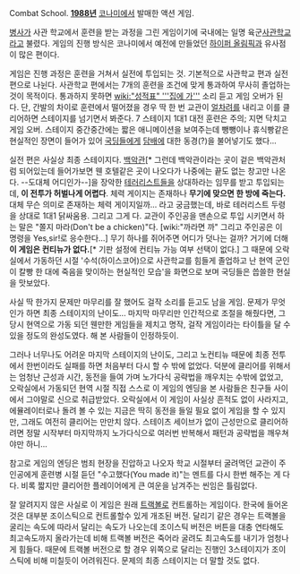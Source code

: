 {{{#!html
<embed src="http://www.youtube.com/v/Gi_cTtshP80&color1=0xb1b1b1&color2=0xcfcfcf&hl=ko&feature=player_embedded&fs=1" type="application/x-shockwave-flash" allowfullscreen="true" width="425" height="344"></embed>
}}}
Combat School. '''[[1988년]]''' [[코나미]]에서 발매한 액션 게임.

[[병사]]가 사관 학교에서 훈련을 받는 과정을 그린 게임이기에 국내에는 일명 육군[[사관학교]]라고 불렸다. 게임의 진행 방식은 코나미에서 예전에 만들었던 [[하이퍼 올림픽]]과 유사점이 많은 편이다.

게임은 진행 과정은 훈련을 거쳐서 실전에 투입되는 것. 기본적으로 사관학교 편과 실전 편으로 나뉜다. 사관학교 편에서는 7개의 훈련을 조건에 맞게 통과하여 무사히 졸업하는 것이 목적이다. 통과하지 못하면 [[wiki:"성적표" '''집에 가''']] 소리 듣고 게임 오버가 된다. 단, 간발의 차이로 훈련에서 떨어졌을 경우 딱 한 번 교관이 [[얼차려]]를 내리고 이를 클리어하면 스테이지를 넘기면서 봐준다. 7 스테이지 1대1 대전 훈련은 주의; 지면 닥치고 게임 오버. 스테이지 중간중간에는 짧은 애니메이션을 보여주는데 뺑뺑이나 휴식빵같은 현실적인 장면이 들어가 있어 [[국딩]]들에게 [[담배]]에 대한 동경(?)을 불어넣기도 했다...

실전 편은 사실상 최종 스테이지다. [[백악관]][* 그런데 백악관이라는 곳이 겉은 백악관처럼 되어있는데 들어가보면 웬 호텔같은 곳이 나오다가 나중에는 끝도 없는 창고만 나온다. --도대체 어디인가--]을 장악한 [[테러리스트]]들을 상대하라는 임무를 받고 투입되는데, '''이 전투가 허벌나게 어렵다'''. 체력 게이지는 존재하나 '''무기에 맞으면 한 방에 죽는다.''' 대체 무슨 의미로 존재하는 체력 게이지일까... 라고 궁금했는데, 바로 테러리스트 두령을 상대로 1대1 닭싸움용. 그리고 그게 다. 교관이 주인공을 맨손으로 투입 시키면서 하는 말은 "쫄지 마라(Don't be a chicken)"다. [wiki:"까라면 까" 그리고 주인공은 이 명령을 Yes,sir!로 응수한다...] 무기 하나를 쥐어주면 어디가 덧나는 걸까? 거기에 더해 '''이 게임은 컨티뉴가 없다.'''[* 기판 설정에 컨티뉴 가능 여부 선택이 없다.] 그 때문에 오락실에서 가동하던 시절 '수석(하이스코어)으로 사관학교를 힘들게 졸업하고 난 현역 군인이 칼빵 한 대에 죽음을 맞이하는 현실적인 모습'을 화면으로 보며 국딩들은 씁쓸한 현실을 맛보았다. 

사실 딱 한가지 문제만 마무리를 잘 했어도 걸작 소리를 듣고도 남을 게임. 문제가 무엇인가 하면 최종 스테이지의 난이도... 마지막 마무리만 인간적으로 조절을 해줬다면, 그 당시 현역으로 가동 되던 웬만한 게임들을 제치고 명작, 걸작 게임이라는 타이틀을 달 수 있을 정도의 완성도였다. 해 본 사람들이 인정하듯이.

그러나 너무나도 어려운 마지막 스테이지의 난이도, 그리고 노컨티뉴 때문에 최종 전투에서 한번이라도 실패를 하면 처음부터 다시 할 수 밖에 없었다. 덕분에 클리어를 위해서는 엄청난 근성과 시간, 동전을 들여 가며 노가다식 공략법을 깨우치는 수밖에 없었고, 오락실에서 가동되던 현역 시절 직접 스스로 이 게임의 엔딩을 본 사람들은 친구들 사이에서 그야말로 신으로 취급받았다. 오락실에서 이 게임이 사실상 흔적도 없이 사라지고, 에뮬레이터로나 돌려 볼 수 있는 지금은 딱히 동전을 들일 필요 없이 게임을 할 수 있지만, 그래도 여전히 클리어는 만만치 않다. 스테이츠 세이브가 없이 근성만으로 클리어하려면 정말 시작부터 마지막까지 노가다식으로 여러번 반복해서 패턴과 공략법을 깨우쳐야만 하니...

참고로 게임의 엔딩은 범죄 현장을 진압하고 나오자 학교 시절부터 굴려먹던 교관이 주인공에게 훈련병 시절 듣던 "수고했다(You made it)"는 멘트를 다시 한번 해주는 게 다다. 비록 짧지만 클리어한 플레이어에게 큰 여운을 남겨주는 씬임은 틀림없다.

잘 알려지지 않은 사실로 이 게임은 원래 [[트랙볼]]로 컨트롤하는 게임이다. 한국에 들어온것은 대부분 조이스틱으로 컨트롤할수 있게 개조된 버전. 달리기 같은 경우는 트랙볼을 굴리는 속도에 따라서 달리는 속도가 나오는데 조이스틱 버전은 버튼을 대충 연타해도 최고속도까지 올라가는데 비해 트랙볼 버전은 죽어라 굴려도 최고속도를 내기가 엄청나게 힘들다. 때문에 트랙볼 버전으로 할 경우 위쪽으로 달리는 진행인 3스테이지가 조이스틱에 비해 미칠듯이 어려워진다. 문제의 최종 스테이지는 더 말할 것도 없다.
